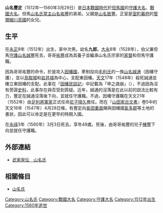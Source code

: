 {{unreferenced|time=2016-02-20T13:11:20+00:00}}
{{日本武士
|名稱= 山名 豐定
|圖片名稱= 
|圖片大小= 
|圖片說明= 
|時代= [[日本戰國時代|日本戰國時代]]
|出生日期= [[永正|永正]]9年（1512年）
|出生地點= 
|逝世日期= [[永祿|永祿]]3年3月3日（1560年3月29日）
|逝世地點= 
|假名= 
|羅馬字= 
|幼名= 九郎
|改名= 
|别名= 布施殿、布施屋形
|諡号= 壽仙院
|神号= 
|戒名= 
|洗禮名= 
|墓所= 
|朝廷官位= [[中務少輔|中務少輔]]
|幕府職位= 
|主君= 
|藩= 
|氏族= [[山名氏|山名氏]]
|父母= 父：[[山名致豐|山名致豐]]
|養父= 
|養母= 
|兄弟= 兄：[[山名祐豐|祐豐]]
|姐妹= 
|正室= [[細川高國|細川高國]]的女兒
|側室= 
|嗣子= [[山名豐數|豐數]]、[[山名豐國|豐國]]
|嗣女= 
|養子= 
|養女= 
}}
{{japanese|japanese=山名 豊定|kana=やまな とよさだ|romaji=Yamana Toyosada|舊寫=山名 豐定}}
'''山名豐定'''（1512年—1560年3月29日）是[[日本戰國時代|日本戰國時代]]於[[但馬國|但馬國]]的[[守護大名|守護大名]]、[[戰國大名|戰國大名]]。但馬[[山名氏|山名氏]][[當主|當主]][[山名祐豐|山名祐豐]]的弟弟。父親是[[山名致豐|山名致豐]]。正室是[[室町幕府|室町幕府]]的[[管領_(幕府)|管領]][[細川高國|細川高國]]的女兒。

== 生平 ==
在[[永正|永正]]9年（1512年）出生，家中次男。幼名'''九郎'''。[[大永|大永]]8年（1528年），伯父兼但馬[[守護|守護]][[山名誠豐|山名誠豐]]死去，哥哥[[山名祐豐|祐豐]]成為其養子並繼承山名氏宗家的[[家督|家督]]和但馬守護職。

因為哥哥祐豐的命令，於是攻入[[因幡國|因幡國]]，牽制投向[[毛利氏|毛利氏]]的一族[[山名誠通|山名誠通]]（因幡守護），並以[[鳥取城|鳥取城]]和[[岩井城|岩井城]]為中心，支配東因幡。[[天文_(後奈良天皇)|天文]]17年（1548年）殺死誠通並確立東因幡的支配。此事在『[[因幡民談記|因幡民談記]]』中記載為「申之歳崩」（{{lang|ja|申の歳崩れ}}），不過因為沒有旁證[[史料|史料]]，此事存在與否受到質疑。近年，誠通的沒落是在此以前的説法比較有力，豐定在誠通沒落後下向，並就任守護職。不過，因幡守護職在天文21年（1552年）由[[足利將軍家|足利將軍家]]正式任命[[尼子晴久|尼子晴久]]擔任。而在『[[山田家古文書|山田家古文書]]』卷5中的天文16年（1547年）4月28日條，有豐定向[[長田重直|長田重直]]賜與因幡國[[氣多郡|氣多郡]]等土地的書狀，因此可以肯定是在更早的時期入國。

在[[永祿|永祿]]3年（1560年）3月3日死去。享年49歲。死後，由哥哥祐豐的兒子[[山名棟豐|棟豐]]下向並就任守護職。

== 外部連結 ==
*[http://www2.harimaya.com/sengoku/html/yamana.html 武家家伝＿山名氏] {{Wayback|url=http://www2.harimaya.com/sengoku/html/yamana.html |date=20080511135021 }}

== 相關條目 ==
*[[山名氏|山名氏]]

[[Category:山名氏|Category:山名氏]]
[[Category:戰國大名|Category:戰國大名]]
[[Category:守護大名|Category:守護大名]]
[[Category:1512年出生|Category:1512年出生]]
[[Category:1560年逝世|Category:1560年逝世]]
